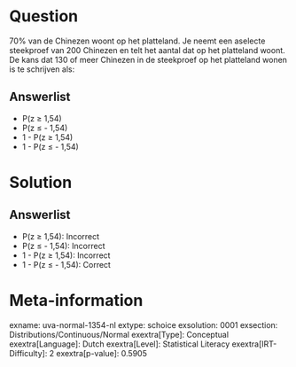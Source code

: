 Question
========

70% van de Chinezen woont op het platteland. Je neemt een aselecte
steekproef van 200 Chinezen en telt het aantal dat op het platteland
woont. De kans dat 130 of meer Chinezen in de steekproef op het
platteland wonen is te schrijven als:

Answerlist
----------

* P(z ≥ 1,54)
* P(z ≤ - 1,54)
* 1 - P(z ≥ 1,54)
* 1 - P(z ≤ - 1,54)

Solution
========

Answerlist
----------

* P(z ≥ 1,54): Incorrect
* P(z ≤ - 1,54): Incorrect
* 1 - P(z ≥ 1,54): Incorrect
* 1 - P(z ≤ - 1,54): Correct

Meta-information
================
exname: uva-normal-1354-nl
extype: schoice
exsolution: 0001
exsection: Distributions/Continuous/Normal
exextra[Type]: Conceptual
exextra[Language]: Dutch
exextra[Level]: Statistical Literacy
exextra[IRT-Difficulty]: 2
exextra[p-value]: 0.5905
